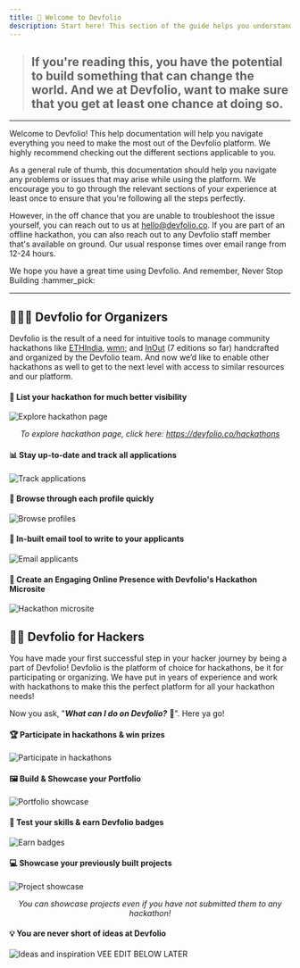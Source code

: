 ```yaml
---
title: 🙌 Welcome to Devfolio
description: Start here! This section of the guide helps you understand what Devfolio is all about and how you can make the most of it—whether you're a hacker or an organizer.
---
```


> ## If you're reading this, you have the potential to build something that can change the world. And we at Devfolio, want to make sure that you get at least one chance at doing so.

***

Welcome to Devfolio! This help documentation will help you navigate everything you need to make the most out of the Devfolio platform. We highly recommend checking out the different sections applicable to you.

As a general rule of thumb, this documentation should help you navigate any problems or issues that may arise while using the platform. We encourage you to go through the relevant sections of your experience at least once to ensure that you're following all the steps perfectly.

However, in the off chance that you are unable to troubleshoot the issue yourself, you can reach out to us at [hello@devfolio.co](mailto:hello@devfolio.co). If you are part of an offline hackathon, you can also reach out to any Devfolio staff member that's available on ground. Our usual response times over email range from 12-24 hours.

We hope you have a great time using Devfolio. And remember, Never Stop Building :hammer_pick:

***

## 🤹🏻‍♂️ Devfolio for Organizers

Devfolio is the result of a need for intuitive tools to manage community hackathons like [ETHIndia](http://ethindia.co/), [wmn;](https://wmn.community/) and [InOut](http://hackinout.co/) (7 editions so far) handcrafted and organized by the Devfolio team. And now we’d like to enable other hackathons as well to get to the next level with access to similar resources and our platform.

#### 👀 List your hackathon for much better visibility

<img src="/assets/image (96).png" alt="Explore hackathon page" />
<p align="center"><i>To explore hackathon page, click here: <a href="https://devfolio.co/hackathons">https://devfolio.co/hackathons</a></i></p>

#### 📊 Stay up-to-date and track all applications

<img src="https://paper-attachments.dropbox.com/s_DF39119415D48D75A41A3100993F6D58FD194B951BE3C3AAB4AD2039B88A3347_1566654262029_Screen+Shot+2019-08-24+at+7.13.42+PM.png" alt="Track applications" />

#### 📃 Browse through each profile quickly

<img src="/assets/image (145).png" alt="Browse profiles" />

#### 📩 In-built email tool to write to your applicants

<img src="/assets/image (159).png" alt="Email applicants" />

#### 📱 Create an Engaging Online Presence with Devfolio's Hackathon Microsite

<img src="/assets/Untitled (2).png" alt="Hackathon microsite" />

<Card
  title="📘 Learn about Organizer Dashboard"
  href="/docs/guide/organizer-dashboard"
/>

## 👨‍💻 Devfolio for Hackers

You have made your first successful step in your hacker journey by being a part of Devfolio! Devfolio is the platform of choice for hackathons, be it for participating or organizing. We have put in years of experience and work with hackathons to make this the perfect platform for all your hackathon needs!

Now you ask, "_**What can I do on Devfolio?**_ 🤔". Here ya go!

#### 🏆 Participate in hackathons & win prizes

<img src="/assets/image (108).png" alt="Participate in hackathons" />

#### 🖼️ Build & Showcase your Portfolio

<img src="/assets/image (222).png" alt="Portfolio showcase" />

#### 🏅 Test your skills & earn Devfolio badges

<img src="/assets/image (173).png" alt="Earn badges" />

#### 💻 Showcase your previously built projects

<img src="/assets/image (128).png" alt="Project showcase" />
<p align="center"><i>You can showcase projects even if you have not submitted them to any hackathon!</i></p>

#### 💡 You are never short of ideas at Devfolio

<img src="/assets/image (135).png" alt="Ideas and inspiration" />
VEE EDIT BELOW LATER
<Card
  title="🚀 Learn about the Hacker Journey"
  href="/docs/guide/devfolio-for-hackers"
/>
